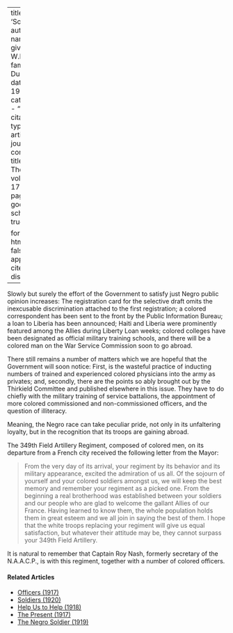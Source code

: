 
---
title: 'Soldiers'
author:
  - name:
      given: W.E.B.
      family: Du Bois
date: May 1919
categories: 
  - ""
citation: 
  type: article-journal
  container-title: The Crisis
  volume: 17
  issue: 1
  page: 8
google-scholar: true

format:
  html:
    toc: false
    appendix-cite-as: display
---


Slowly but surely the effort of the Government to satisfy just Negro public opinion increases: The registration card for the selective draft omits the inexcusable discrimination attached to the first registration; a colored correspondent has been sent to the front by the Public Information Bureau; a loan to Liberia has been announced; Haiti and Liberia were prominently featured among the Allies during Liberty Loan weeks; colored colleges have been designated as official military training schools, and there will be a colored man on the War Service Commission soon to go abroad.

There still remains a number of matters which we are hopeful that the Government will soon notice: First, is the wasteful practice of inducting numbers of trained and experienced colored physicians into the army as privates; and, secondly, there are the points so ably brought out by the Thirkield Committee and published elsewhere in this issue. They have to do chiefly with the military training of service battalions, the appointment of more colored commissioned and non-commissioned officers, and the question of illiteracy.

Meaning, the Negro race can take peculiar pride, not only in its unfaltering loyalty, but in the recognition that its troops are gaining abroad.

The 349th Field Artillery Regiment, composed of colored men, on its departure from a French city received the following letter from the Mayor:

> From the very day of its arrival, your regiment by its behavior and its military appearance, excited the admiration of us all. Of the sojourn of yourself and your colored soldiers amongst us, we will keep the best memory and remember your regiment as a picked one. From the beginning a real brotherhood was established between your soldiers and our people who are glad to welcome the gallant Allies of our France. Having learned to know them, the whole population holds them in great esteem and we all join in saying the best of them. I hope that the white troops replacing your regiment will give us equal satisfaction, but whatever their attitude may be, they cannot surpass your 349th Field Artillery.

It is natural to remember that Captain Roy Nash, formerly secretary of the N.A.A.C.P., is with this regiment, together with a number of colored officers.

<!-- Similar articles start here -->
<div  class="clear-wrap"></div>

#### Related Articles

* [Officers (1917)](/Volumes/14/02/officers.html)
* [Soldiers (1920)](/Volumes/20/03/soldiers.html)
* [Help Us to Help (1918)](/Volumes/16/04/help_us.html)
* [The Present (1917)](/Volumes/14/04/present.html)
* [The Negro Soldier (1919)](/Volumes/19/02/negro_soldier.html)

<!-- Similar articles end here -->